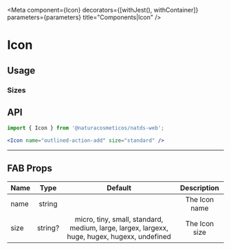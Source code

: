 


<Meta component={Icon} decorators={[withJest(), withContainer]} parameters={parameters} title="Components|Icon" />

# Icon

## Usage

### Sizes

<Preview>
  <Story name="Icon sizes">
    <ComponentWithLabel componentList={sizes} itemsPerRow={9} />
  </Story>
</Preview>

## API

```jsx highlight-line="2"
import { Icon } from '@naturacosmeticos/natds-web';

<Icon name="outlined-action-add" size="standard" />
```

---

## FAB Props

| Name           | Type           | Default                                                                                       | Description
| :--            | :-:            | :-:                                                                                           | :-:
| name           | string         |                                                                                               | The Icon name
| size           | string?        | micro, tiny, small, standard, medium, large, largex, largexx, huge, hugex, hugexx, undefined  | The Icon size
